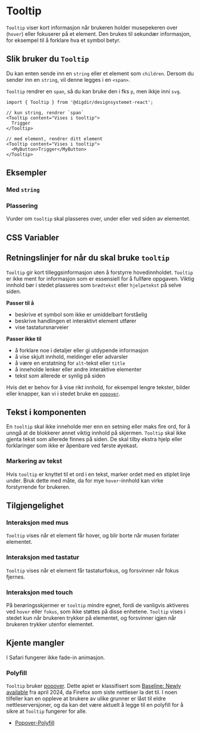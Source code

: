 
<Meta of={TooltipStories} />

# Tooltip
`Tooltip` viser kort informasjon når brukeren holder musepekeren over (`hover`) eller fokuserer på et element. Den brukes til sekundær informasjon, for eksempel til å forklare hva et symbol betyr.

<Primary />
<Controls />

## Slik bruker du `Tooltip`

Du kan enten sende inn en `string` eller et element som `children`. Dersom du sender inn en `string`, vil denne legges i en `<span>`.

`Tooltip` rendrer en `span`, så du kan bruke den i fks `p`, men ikkje inni `svg`.

```tsx
import { Tooltip } from '@digdir/designsystemet-react';

// kun string, rendrer `span`
<Tooltip content="Vises i tooltip">
  Trigger
</Tooltip>

// med element, rendrer ditt element
<Tooltip content="Vises i tooltip">
  <MyButton>Trigger</MyButton>
</Tooltip>
```
## Eksempler

### Med `string`

<Canvas of={TooltipStories.WithString} />

### Plassering
Vurder om `tooltip` skal plasseres over, under eller ved siden av elementet. 

<Canvas of={TooltipStories.Placement} />

## CSS Variabler

<CssVariables css={css} />

## Retningslinjer for når du skal bruke `tooltip` 
`Tooltip` gir kort tilleggsinformasjon uten å forstyrre hovedinnholdet. `Tooltip` er ikke ment for informasjon som er essensiell for å fullføre oppgaven. Viktig innhold bør i stedet plasseres som `brødtekst` eller `hjelpetekst` på selve siden.

**Passer til å**

* beskrive et symbol som ikke er umiddelbart forståelig
* beskrive handlingen et interaktivt element utfører
* vise tastatursnarveier
    

**Passer ikke til**

* å forklare noe i detaljer eller gi utdypende informasjon
* å vise skjult innhold, meldinger eller advarsler
* å være en erstatning for `alt`-tekst eller `title`
* å inneholde lenker eller andre interaktive elementer
* tekst som allerede er synlig på siden

Hvis det er behov for å vise rikt innhold, for eksempel lengre tekster, bilder eller knapper, kan vi i stedet bruke en [`popover`](/docs/komponenter-popover--docs).

## Tekst i komponenten

En `tooltip` skal ikke inneholde mer enn en setning eller maks fire ord, for å unngå at de blokkerer annet viktig innhold på skjermen. `Tooltip` skal ikke gjenta tekst som allerede finnes på siden. De skal tilby ekstra hjelp eller forklaringer som ikke er åpenbare ved første øyekast.

### Markering av tekst
Hvis `tooltip` er knyttet til et ord i en tekst, marker ordet med en stiplet linje under. Bruk dette med måte, da for mye `hover`-innhold kan virke forstyrrende for brukeren.

## Tilgjengelighet

### Interaksjon med mus
`Tooltip` vises når et element får hover, og blir borte når musen forlater elementet.

### Interaksjon med tastatur
`Tooltip` vises når et element får tastaturfokus, og forsvinner når fokus fjernes.

### Interaksjon med touch
På berøringsskjermer er `tooltip` mindre egnet, fordi de vanligvis aktiveres ved `hover` eller `fokus`, som ikke støttes på disse enhetene. `Tooltip` vises i stedet kun når brukeren trykker på elementet, og forsvinner igjen når brukeren trykker utenfor elementet.

## Kjente mangler

I Safari fungerer ikke fade-in animasjon.

### Polyfill

`Tooltip` bruker [popover](https://developer.mozilla.org/en-US/docs/Web/HTML/Reference/Global_attributes/popover). Dette apiet er klassifisert som [Baseline: Newly available](https://developer.mozilla.org/en-US/docs/Glossary/Baseline/Compatibility) fra april 2024, da Firefox som siste nettleser la det til. I noen tilfeller kan en oppleve at brukere av ulike grunner er låst til eldre nettleserversjoner, og da kan det være aktuelt å legge til en polyfill for å sikre at `Tooltip` fungerer for alle.
* [Popover-Polyfill](https://github.com/oddbird/popover-polyfill)
